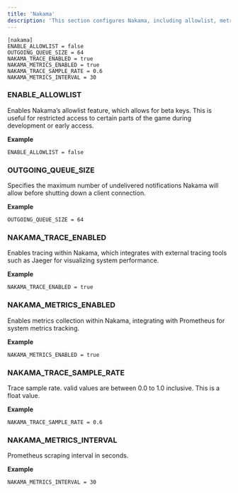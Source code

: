 ```yaml
---
title: 'Nakama'
description: 'This section configures Nakama, including allowlist, metrics, and tracing settings.'
---
```


```
[nakama]
ENABLE_ALLOWLIST = false
OUTGOING_QUEUE_SIZE = 64
NAKAMA_TRACE_ENABLED = true
NAKAMA_METRICS_ENABLED = true
NAKAMA_TRACE_SAMPLE_RATE = 0.6
NAKAMA_METRICS_INTERVAL = 30
```

### ENABLE_ALLOWLIST

Enables Nakama’s allowlist feature, which allows for beta keys. This is useful for restricted access to certain parts of the game during development or early access.

**Example**
```
ENABLE_ALLOWLIST = false
```

### OUTGOING_QUEUE_SIZE

Specifies the maximum number of undelivered notifications Nakama will allow before shutting down a client connection.

**Example**
```
OUTGOING_QUEUE_SIZE = 64
```

### NAKAMA_TRACE_ENABLED

Enables tracing within Nakama, which integrates with external tracing tools such as Jaeger for visualizing system performance.

**Example**
```
NAKAMA_TRACE_ENABLED = true
```

### NAKAMA_METRICS_ENABLED

Enables metrics collection within Nakama, integrating with Prometheus for system metrics tracking.

**Example**
```
NAKAMA_METRICS_ENABLED = true
```

### NAKAMA_TRACE_SAMPLE_RATE

Trace sample rate. valid values are between 0.0 to 1.0 inclusive. This is a float value.

**Example**
```
NAKAMA_TRACE_SAMPLE_RATE = 0.6
```

### NAKAMA_METRICS_INTERVAL

Prometheus scraping interval in seconds.

**Example**
```
NAKAMA_METRICS_INTERVAL = 30
```